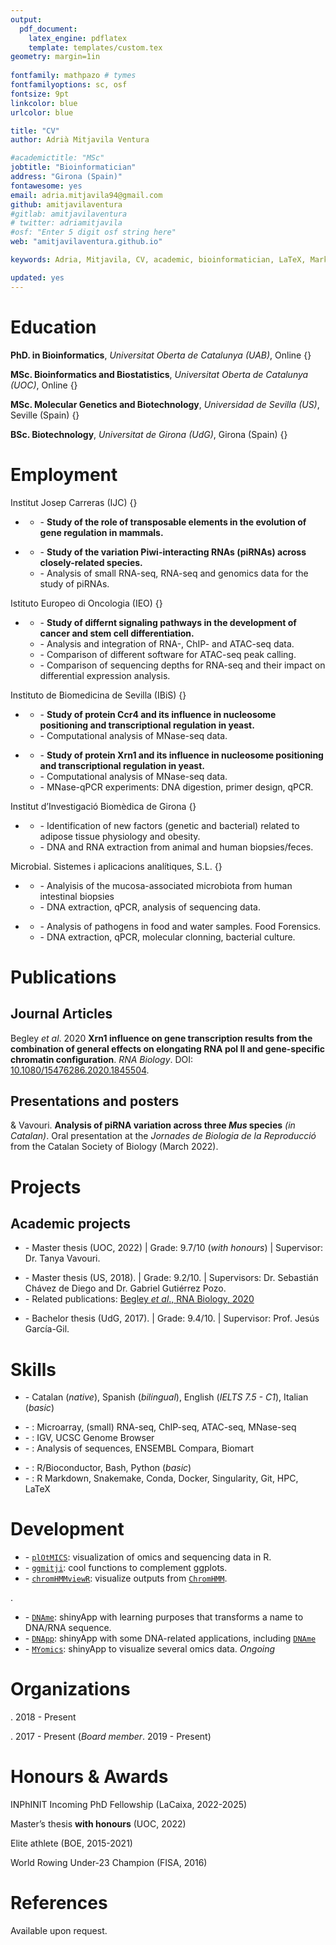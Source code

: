 ```yaml
---
output: 
  pdf_document:
    latex_engine: pdflatex
    template: templates/custom.tex
geometry: margin=1in
 
fontfamily: mathpazo # tymes 
fontfamilyoptions: sc, osf
fontsize: 9pt
linkcolor: blue
urlcolor: blue

title: "CV"
author: Adrià Mitjavila Ventura

#academictitle: "MSc"
jobtitle: "Bioinformatician"
address: "Girona (Spain)"
fontawesome: yes
email: adria.mitjavila94@gmail.com
github: amitjavilaventura
#gitlab: amitjavilaventura
# twitter: adriamitjavila
#osf: "Enter 5 digit osf string here"
web: "amitjavilaventura.github.io"

keywords: Adria, Mitjavila, CV, academic, bioinformatician, LaTeX, Markdown

updated: yes
---
```


\vspace{2mm}

\normalsize 
\emph{Biotechnologist with training in Molecular Genetics and Bioinformatics. Interested in omics data analysis to study the mechanisms of gene regulation in mammals.}

\normalsize

# Education \hrulefill

**PhD. in Bioinformatics**, *Universitat Oberta de Catalunya (UAB)*, Online \hfill {\normalsize\emph{2022 - Present}}

**MSc. Bioinformatics and Biostatistics**, *Universitat Oberta de Catalunya (UOC)*, Online \hfill {\normalsize\emph{2018 - 2022}}

**MSc. Molecular Genetics and Biotechnology**, *Universidad de Sevilla (US)*, Seville (Spain) \hfill {\normalsize\emph{2017 - 2018}}

**BSc. Biotechnology**, *Universitat de Girona (UdG)*, Girona (Spain)  \hfill {\normalsize\emph{2012 - 2017}}

# Employment \hrulefill

Institut Josep Carreras (IJC) \hfill {\normalsize\textbf{Badalona (Spain)}}

* \small \textbf{PhD student in Bioinformatics} \hfill \emph{11/2022 - Present}

  + \footnotesize - **Study of the role of transposable elements in the evolution of gene regulation in mammals.**

* \small \textbf{Bioinformatician} \hfill \emph{08/2021 - 11/2022}

  + \footnotesize - **Study of the variation Piwi-interacting RNAs (piRNAs) across closely-related species.**
  + \footnotesize - Analysis of small RNA-seq, RNA-seq and genomics data for the study of piRNAs.
  
  <!-- + \footnotesize - Master's thesis (UOC, 2022): *Analysis of the variation in piRNA expression across three \emph{Mus} species*. Grade: 9.7/10 (**with honours**). Supervisor: Dr. Tanya Vavouri. -->

Istituto Europeo di Oncologia (IEO) \hfill {\normalsize\textbf{Milan (Italy)}}

* \small \textbf{Bioinformatician} \hfill \emph{07/2019 - 08/2021}

  + \footnotesize - **Study of differnt signaling pathways in the development of cancer and stem cell differentiation.**
  + \footnotesize - Analysis and integration of RNA-, ChIP- and ATAC-seq data.
  + \footnotesize - Comparison of different software for ATAC-seq peak calling.
  + \footnotesize - Comparison of sequencing depths for RNA-seq and their impact on differential expression analysis.

Instituto de Biomedicina de Sevilla (IBiS) \hfill {\normalsize\textbf{Seville (Spain)}}

* \small \textbf{Research assistant} \hfill \emph{07/2018 - 10/2018} 

  + \footnotesize - **Study of protein Ccr4 and its influence in nucleosome positioning and transcriptional regulation in yeast.**
  + \footnotesize - Computational analysis of MNase-seq data. 

* \small \textbf{Master's thesis student} \hfill \emph{09/2017 - 07/2018}

  + \footnotesize - **Study of protein Xrn1 and its influence in nucleosome positioning and transcriptional regulation in yeast.**
  + \footnotesize - Computational analysis of MNase-seq data. 
  + \footnotesize - MNase-qPCR experiments: DNA digestion, primer design, qPCR.

<!--  + \footnotesize - Master's thesis (US, 2018): *Influence of Xrn1 in nucleosome positioning across \emph{Saccharomyces cerevisiae} genome and its effects in transcription*. Grade: 9.2/10. Supervisors: Dr. Sebastián Chávez de Diego and Dr. Gabriel Gutiérrez Pozo. -->


Institut d'Investigació Biomèdica de Girona \hfill {\normalsize\textbf{Girona (Spain)}}

* \small \textbf{Research internship student} \hfill \emph{07/2017 - 09/2017}

  + \footnotesize - Identification of new factors (genetic and bacterial) related to adipose tissue physiology and obesity.
  + \footnotesize - DNA and RNA extraction from animal and human biopsies/feces.
  

Microbial. Sistemes i aplicacions analítiques, S.L. \hfill {\normalsize\textbf{Girona (Spain)}}

* \small \textbf{Bachelor's thesis student} \hfill \emph{01/2017 - 07/2017} 

  + \footnotesize - Analyisis of the mucosa-associated microbiota from human intestinal biopsies
  + \footnotesize - DNA extraction, qPCR, analysis of sequencing data.

<!--  + \footnotesize - Bachelor's thesis (UdG, 2017): *Butyrate-induced changes in the diversity of the intestinal mucosa-associated microbiota in colorectal cancer patients submitted to a lateral ileostomy*. Grade: 9.4/10. Supervisor: Prof. Jesús García-Gil. -->

* \small \textbf{Internship student} \hfill \emph{09/2016 - 01/2017}

  + \footnotesize - Analysis of pathogens in food and water samples. Food Forensics. 
  + \footnotesize - DNA extraction, qPCR, molecular clonning, bacterial culture.
  
# Publications \hrulefill

## Journal Articles

\small Begley *et al*. 2020 **Xrn1 influence on gene transcription results from the combination of general effects on elongating RNA pol II and gene-specific chromatin configuration**. *RNA Biology*. DOI: [10.1080/15476286.2020.1845504](https://doi.org/10.1080/15476286.2020.1845504).

## Presentations and posters

\small \underline{Mitjavila} & Vavouri. **Analysis of piRNA variation across three _Mus_ species** *(in Catalan)*. Oral presentation at the *Jornades de Biologia de la Reproducció* from the Catalan Society of Biology (March 2022).

# Projects \hrulefill

## Academic projects

\small \textbf{Analysis of the variation in piRNA expression across three \emph{Mus} species}

* \footnotesize - Master thesis (UOC, 2022) | Grade: 9.7/10 (*with honours*) | Supervisor: Dr. Tanya Vavouri.

<!-- * \footnotesize - Description: *As part of my master's thesis (UOC, 2021-22), I am studied Piwi-interacting RNAs (piRNAs), small RNAs that silence transposons in the germline of most animals, and the variation of piRNA-producing loci across closely related species of mouse.* -->

\small \textbf{Influence of Xrn1 in nucleosome positioning across \emph{Saccharomyces cerevisiae} genome and its effects in transcription}

* \footnotesize - Master thesis (US, 2018). | Grade: 9.2/10. | Supervisors: Dr. Sebastián Chávez de Diego and Dr. Gabriel Gutiérrez Pozo.
* \footnotesize - Related publications: [Begley *et al*., RNA Biology, 2020](https://doi.org/10.1080/15476286.2020.1845504)

<!-- * \footnotesize - Description: *As part of my master's thesis (US, 2018), I participated in a project to study Xrn1, a protein involved in the degradation of mRNA, and its role in the nucleosome localization and transcription of \emph{Saccharomyces cerevisiae}. Analizing MNase-seq data, we found that Xrn1 knockout induce an increase nuclosome occupancy around TSS, likely explaining a decrease in transcription initiation, whereas in the gene body, the nucleosome occupancy decreases as a consequence of the RNA pol II backtracking. Results were validated using MNase-qPCR for two selected genes in Xrn1 conditional mutants.* -->

\small \textbf{Butyrate-induced changes in the diversity of the intestinal mucosa-associated microbiota in colorectal cancer patients submitted to a lateral ileostomy}

* \footnotesize - Bachelor thesis (UdG, 2017). | Grade: 9.4/10. | Supervisor: Prof. Jesús García-Gil.

<!-- * \footnotesize - Description: *As part of my bachelor's thesis (UdG, 2017), I studied the composition of the ileal mucosa-associated microbiota in colorectal cancer patients submitted to a butyrate treament. We found that, in the butyrate-treated group but not in control groups, several healthy-related, butyrate-producing bacteria increased in proportion. At the same time, the proportion of distinct disease-related bacteria decreased. Although the changes were not higly significant, the short period of treatment and  *. -->

# Skills \hrulefill

\small \textbf{Languages}

* \footnotesize - Catalan (*native*), Spanish (*bilingual*), English (*IELTS 7.5 - C1*), Italian (*basic*)

\small \textbf{Bioinformatics}

* \footnotesize - \emph{Omics data analysis}: Microarray, (small) RNA-seq, ChIP-seq, ATAC-seq, MNase-seq
* \footnotesize - \emph{Genomic Browsers}: IGV, UCSC Genome Browser
* \footnotesize - \emph{Other}: Analysis of sequences, ENSEMBL Compara, Biomart

\small \textbf{Informatics}

* \footnotesize - \emph{Languages}: R/Bioconductor, Bash, Python (*basic*)
* \footnotesize - \emph{Other}: R Markdown, Snakemake, Conda, Docker, Singularity, Git, HPC, LaTeX

# Development \hrulefill

\small \textbf{R packages}

* \footnotesize - [`plOtMICS`](https://amitjavilaventura.github.io/plotmics): visualization of omics and sequencing data in R.
* \footnotesize - [`ggmitji`](https://amitjavilaventura.github.io/ggmitji): cool functions to complement ggplots.
* \footnotesize - [`chromHMMviewR`](https://amitjavilaventura.github.io/chromHMMviewR): visualize outputs from [`ChromHMM`](http://compbio.mit.edu/ChromHMM/).

\small \textbf{Others}.

* \footnotesize - [`DNAme`](https://github.com/amitjavilaventura/DNAme): shinyApp with learning purposes that transforms a name to DNA/RNA sequence.
* \footnotesize - [`DNApp`](https://github.com/amitjavilaventura/DNApp): shinyApp with some DNA-related applications, including [`DNAme`](https://github.com/amitjavilaventura/DNAme)
* \footnotesize - [`MYomics`](https://github.com/amitjavilaventura/DPomics/tree/MYomics): shinyApp to visualize several omics data. *Ongoing*

# Organizations \hrulefill

\small \textbf{Societat Catalana de Biologia (SCB)}. 2018 - Present

\small \textbf{Associació de Biotecnòlegs de Catalunya (ASBTEC)}. 2017 - Present (*Board member*. 2019 - Present)

# Honours & Awards \hrulefill

\small INPhINIT Incoming PhD Fellowship (LaCaixa, 2022-2025)

\small Master's thesis **with honours** (UOC, 2022)

<!-- \small SEMM PhD Fellowship (SEMM, 2019, *declined*) -->

\small Elite athlete (BOE, 2015-2021)

\small World Rowing Under-23 Champion (FISA, 2016)

# References \hrulefill

\small Available upon request.